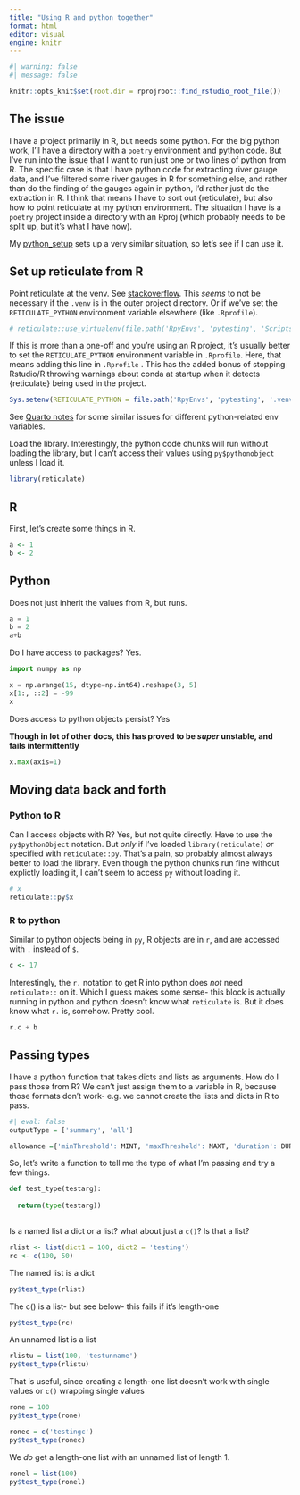 ```yaml
---
title: "Using R and python together"
format: html
editor: visual
engine: knitr
---
```


```r
#| warning: false
#| message: false

knitr::opts_knit$set(root.dir = rprojroot::find_rstudio_root_file())

```

## The issue

I have a project primarily in R, but needs some python. For the big python work, I'll have a directory with a `poetry` environment and python code. But I've run into the issue that I want to run just one or two lines of python from R. The specific case is that I have python code for extracting river gauge data, and I've filtered some river gauges in R for something else, and rather than do the finding of the gauges again in python, I'd rather just do the extraction in R. I think that means I have to sort out {reticulate}, but also how to point reticulate at my python environment. The situation I have is a `poetry` project inside a directory with an Rproj (which probably needs to be split up, but it's what I have now).

My [python_setup](RpyEnvs/python_setup.qmd) sets up a very similar situation, so let's see if I can use it.

## Set up reticulate from R

Point reticulate at the venv. See [stackoverflow](https://stackoverflow.com/questions/59715101/how-to-get-reticulate-to-access-virtual-environment). This *seems* to not be necessary if the `.venv` is in the outer project directory. Or if we've set the `RETICULATE_PYTHON` environment variable elsewhere (like `.Rprofile`).

```r
# reticulate::use_virtualenv(file.path('RpyEnvs', 'pytesting', 'Scripts', '.venv'), required = TRUE)
```

If this is more than a one-off and you're using an R project, it's usually better to set the `RETICULATE_PYTHON` environment variable in `.Rprofile`. Here, that means adding this line in `.Rprofile` . This has the added bonus of stopping Rstudio/R throwing warnings about conda at startup when it detects {reticulate} being used in the project.

``` r
Sys.setenv(RETICULATE_PYTHON = file.path('RpyEnvs', 'pytesting', '.venv'))
```

See [Quarto notes](quarto_notes.qmd) for some similar issues for different python-related env variables.

Load the library. Interestingly, the python code chunks will run without loading the library, but I can't access their values using `py$pythonobject` unless I load it.

```r
library(reticulate)
```

## R

First, let's create some things in R.

```r

a <- 1
b <- 2
```

## Python

Does not just inherit the values from R, but runs.

```python
a = 1
b = 2
a+b

```

Do I have access to packages? Yes.

```python
import numpy as np

x = np.arange(15, dtype=np.int64).reshape(3, 5)
x[1:, ::2] = -99
x
```

Does access to python objects persist? Yes

**Though in lot of other docs, this has proved to be *super* unstable, and fails intermittently**

```python
x.max(axis=1)
```

## Moving data back and forth

### Python to R

Can I access objects with R? Yes, but not quite directly. Have to use the `py$pythonObject` notation. But *only* if I've loaded `library(reticulate)` *or* specified with `reticulate::py`. That's a pain, so probably almost always better to load the library. Even though the python chunks run fine without explictly loading it, I can't seem to access `py` without loading it.

```r
# x
reticulate::py$x
```

### R to python

Similar to python objects being in `py`, R objects are in `r`, and are accessed with `.` instead of `$`.

```r
c <- 17
```

Interestingly, the `r.` notation to get R into python does *not* need `reticulate::` on it. Which I guess makes some sense- this block is actually running in python and python doesn't know what `reticulate` is. But it does know what `r.` is, somehow. Pretty cool.

```python
r.c + b
```

## Passing types

I have a python function that takes dicts and lists as arguments. How do I pass those from R? We can't just assign them to a variable in R, because those formats don't work- e.g. we cannot create the lists and dicts in R to pass.

```r
#| eval: false
outputType = ['summary', 'all']

allowance ={'minThreshold': MINT, 'maxThreshold': MAXT, 'duration': DUR, 'drawdown': DRAW}
```

So, let's write a function to tell me the type of what I'm passing and try a few things.

```python
def test_type(testarg):
  
  return(type(testarg))
  
```

Is a named list a dict or a list? what about just a `c()`? Is that a list?

```r
rlist <- list(dict1 = 100, dict2 = 'testing')
rc <- c(100, 50)
```

The named list is a dict

```r
py$test_type(rlist)
```

The c() is a list- but see below- this fails if it's length-one

```r
py$test_type(rc)
```

An unnamed list is a list

```r
rlistu = list(100, 'testunname')
py$test_type(rlistu)
```

That is useful, since creating a length-one list doesn't work with single values or `c()` wrapping single values

```r
rone = 100
py$test_type(rone)
```

```r
ronec = c('testingc')
py$test_type(ronec)
```

We *do* get a length-one list with an unnamed list of length 1.

```r
ronel = list(100)
py$test_type(ronel)
```
